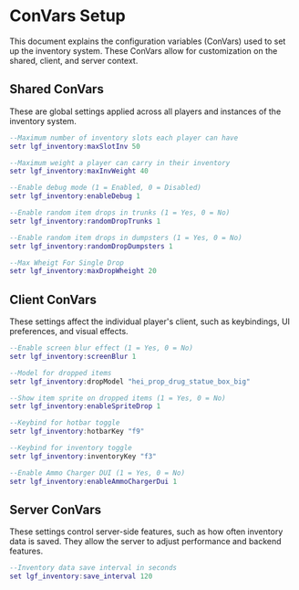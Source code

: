 # ConVars Setup

This document explains the configuration variables (ConVars) used to set up the inventory system. These ConVars allow for customization on the shared, client, and server context.

## **Shared ConVars**

These are global settings applied across all players and instances of the inventory system.

```lua copy
--Maximum number of inventory slots each player can have
setr lgf_inventory:maxSlotInv 50

--Maximum weight a player can carry in their inventory
setr lgf_inventory:maxInvWeight 40

--Enable debug mode (1 = Enabled, 0 = Disabled)
setr lgf_inventory:enableDebug 1

--Enable random item drops in trunks (1 = Yes, 0 = No)
setr lgf_inventory:randomDropTrunks 1

--Enable random item drops in dumpsters (1 = Yes, 0 = No)
setr lgf_inventory:randomDropDumpsters 1

--Max Wheigt For Single Drop
setr lgf_inventory:maxDropWheight 20
```

## **Client ConVars**

These settings affect the individual player's client, such as keybindings, UI preferences, and visual effects.

```lua copy
--Enable screen blur effect (1 = Yes, 0 = No)
setr lgf_inventory:screenBlur 1

--Model for dropped items
setr lgf_inventory:dropModel "hei_prop_drug_statue_box_big"

--Show item sprite on dropped items (1 = Yes, 0 = No)
setr lgf_inventory:enableSpriteDrop 1

--Keybind for hotbar toggle
setr lgf_inventory:hotbarKey "f9"

--Keybind for inventory toggle
setr lgf_inventory:inventoryKey "f3"

--Enable Ammo Charger DUI (1 = Yes, 0 = No)
setr lgf_inventory:enableAmmoChargerDui 1
```

## **Server ConVars**

These settings control server-side features, such as how often inventory data is saved. They allow the server to adjust performance and backend features.

```lua copy
--Inventory data save interval in seconds
set lgf_inventory:save_interval 120
```
